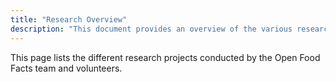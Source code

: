 ```yaml
---
title: "Research Overview"
description: "This document provides an overview of the various research projects undertaken by the Open Food Facts team and volunteers, including initiatives such as nutrition table detection and other ongoing research efforts."
---
```



This page lists the different research projects conducted by the Open Food Facts team and volunteers.

<Cards>
  <Card
    title="Nutrition Table Detection"
    href="./nutrition-table-detection/index"
    description="Machine learning approaches for detecting and extracting nutrition tables from product images"
  />
</Cards>
